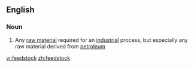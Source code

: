 ==English==

===Noun===
{{wikipedia}}
{{en-noun}}

# Any [[raw material]] required for an [[industrial]] process, but especially any raw material derived from [[petroleum]]

[[vi:feedstock]]
[[zh:feedstock]]